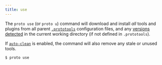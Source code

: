 ```yaml
---
title: use
---
```


The `proto use` (or `proto u`) command will download and install _all_ tools and plugins from all
parent [`.prototools`](../config) configuration files, and any [versions detected](../detection) in
the current working directory (if not defined in `.prototools`).

If [`auto-clean`](../config#auto-clean) is enabled, the command will also remove any stale or unused
tools.

```shell
$ proto use
```
